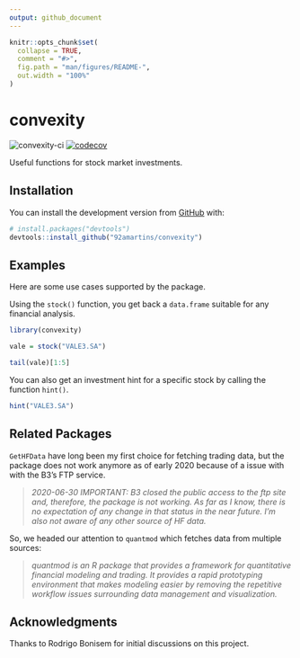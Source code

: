 ```yaml
---
output: github_document
---
```


<!-- README.md is generated from README.Rmd. Please edit that file -->

```r
knitr::opts_chunk$set(
  collapse = TRUE,
  comment = "#>",
  fig.path = "man/figures/README-",
  out.width = "100%"
)
```

# convexity

<!-- badges: start -->
![convexity-ci](https://github.com/92amartins/convexity/workflows/ci/badge.svg)
[![codecov](https://codecov.io/gh/92amartins/convexity/branch/master/graph/badge.svg?token=0DPGPGX98O)](https://codecov.io/gh/92amartins/convexity)
<!-- badges: end -->

Useful functions for stock market investments.

## Installation

You can install the development version from [GitHub](https://github.com/) with:

```r
# install.packages("devtools")
devtools::install_github("92amartins/convexity")
```

## Examples

Here are some use cases supported by the package.

Using the `stock()` function, you get back a `data.frame` suitable for any financial analysis.

```r
library(convexity)

vale = stock("VALE3.SA")

tail(vale)[1:5]
```

You can also get an investment hint for a specific stock by calling the function `hint()`.
```r
hint("VALE3.SA")
```


## Related Packages

`GetHFData` have long been my first choice for fetching trading data, but
the package does not work anymore as of early 2020 because of a issue with
with the B3's FTP service.

> _2020-06-30 IMPORTANT: B3 closed the public access to the ftp site and, therefore, the package is not working. As far as I know, there is no expectation of any change in that status in the near future. I'm also not aware of any other source of HF data._

So, we headed our attention to `quantmod` which fetches data from multiple sources:

> _quantmod is an R package that provides a framework for quantitative financial modeling and trading. It provides a rapid prototyping environment that makes modeling easier by removing the repetitive workflow issues surrounding data management and visualization._

## Acknowledgments
Thanks to Rodrigo Bonisem for initial discussions on this project.
